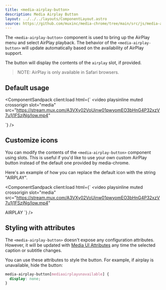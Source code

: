 ```yaml
---
title: <media-airplay-button>
description: Media Airplay Button
layout: ../../../layouts/ComponentLayout.astro
source: https://github.com/muxinc/media-chrome/tree/main/src/js/media-airplay-button.js
---
```



The `<media-airplay-button>` component is used to bring up the AirPlay menu and select AirPlay playback. The behavior of the `<media-airplay-button>` will update automatically based on the availability of AirPlay support.

The button will display the contents of the `airplay` slot, if provided.

> NOTE: AirPlay is only available in Safari browsers.


## Default usage

<ComponentSandpack
  client:load
  html={`<media-controller>
  <video
    playsinline muted crossorigin
    slot="media"
    src="https://stream.mux.com/A3VXy02VoUinw01pwyomEO3bHnG4P32xzV7u1j1FSzjNg/low.mp4"
  ></video>
  <media-airplay-button></media-airplay-button>
</media-controller>`}
/>

## Customize icons

You can modify the contents of the `<media-airplay-button>` component using slots.
This is useful if you'd like to use your own custom AirPlay button instead of the default one provided by media-chrome.

Here's an example of how you can replace the default icon with the string "AIRPLAY".

<ComponentSandpack
  client:load
  html={`<media-controller>
  <video
    playsinline muted crossorigin
    slot="media"
    src="https://stream.mux.com/A3VXy02VoUinw01pwyomEO3bHnG4P32xzV7u1j1FSzjNg/low.mp4"
  ></video>
  <media-airplay-button>
    <span slot="airplay">AIRPLAY</span>
  </media-airplay-button>
</media-controller>`}
/>

## Styling with attributes

The `<media-airplay-button>` doesn't expose any configuration attributes.
However, it will be updated with [Media UI Attributes](#media-ui-attributes) any time the selected caption or subtitle changes.

You can use these attributes to style the button. For example, if airplay is unavailable, hide the button:

```css
media-airplay-button[mediaairplayunavailable] {
  display: none;
}
```
